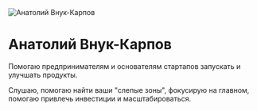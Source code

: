 <img alt="Анатолий Внук-Карпов" src="https://photos.app.goo.gl/H1iMbcqbKPswthTu5" />

# Анатолий Внук-Карпов

Помогаю предпринимателям и основателям стартапов запускать и улучшать продукты.

Слушаю, помогаю найти ваши "слепые зоны", фокусирую на главном, помогаю привлечь инвестиции и масштабироваться.


